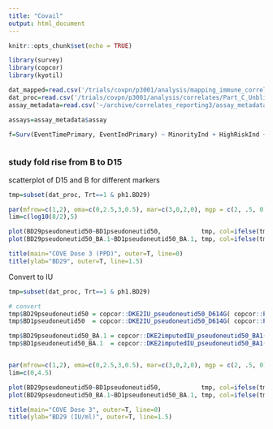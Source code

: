 ```yaml
---
title: "Covail"
output: html_document
---
```


```r
knitr::opts_chunk$set(echo = TRUE)

library(survey)
library(copcor)
library(kyotil)

dat_mapped=read.csv('/trials/covpn/p3001/analysis/mapping_immune_correlates/Part_C_Unblinded_Phase_Data/adata/COVID_Moderna_stage2_mapped_20230912.csv')
dat_proc=read.csv('/trials/covpn/p3001/analysis/correlates/Part_C_Unblinded_Phase_Data/adata/moderna_boost_data_processed_20230912.csv')
assay_metadata=read.csv('~/archive/correlates_reporting3/assay_metadata/moderna_boost_assay_metadata.csv')

assays=assay_metadata$assay

f=Surv(EventTimePrimary, EventIndPrimary) ~ MinorityInd + HighRiskInd + risk_score



```


### study fold rise from B to D15

scatterplot of D15 and B for different markers

```r
tmp=subset(dat_proc, Trt==1 & ph1.BD29)

par(mfrow=c(1,2), oma=c(0,2.5,3,0.5), mar=c(3,0,2,0), mgp = c(2, .5, 0))
lim=c(log10(8/2),5)

plot(BD29pseudoneutid50~BD1pseudoneutid50,           tmp, col=ifelse(tmp$naive==1,1,2), main="Ancestral ID50", xlim=lim, ylim=lim, asp=1, xlab="BD1 (AU/ml)"); abline(0,1); 
plot(BD29pseudoneutid50_BA.1~BD1pseudoneutid50_BA.1, tmp, col=ifelse(tmp$naive==1,1,2), main="BA1 ID50",   xlim=lim, ylim=lim, asp=1, xlab="BD1 (AU/ml)", ylab=""); abline(0,1); 

title(main="COVE Dose 3 (PPD)", outer=T, line=0)
title(ylab="BD29", outer=T, line=1.5)
```

Convert to IU

```r
tmp=subset(dat_proc, Trt==1 & ph1.BD29)

# convert
tmp$BD29pseudoneutid50 = copcor::DKE2IU_pseudoneutid50_D614G( copcor::PPD2DKE_pseudoneutid50_D614G(tmp$BD29pseudoneutid50) )
tmp$BD1pseudoneutid50  = copcor::DKE2IU_pseudoneutid50_D614G( copcor::PPD2DKE_pseudoneutid50_D614G(tmp$BD1pseudoneutid50) )

tmp$BD29pseudoneutid50_BA.1 = copcor::DKE2imputedIU_pseudoneutid50_BA1( copcor::PPD2DKE_pseudoneutid50_BA1(tmp$BD29pseudoneutid50_BA.1) )
tmp$BD1pseudoneutid50_BA.1  = copcor::DKE2imputedIU_pseudoneutid50_BA1( copcor::PPD2DKE_pseudoneutid50_BA1(tmp$BD1pseudoneutid50_BA.1) )


par(mfrow=c(1,2), oma=c(0,2.5,3,0.5), mar=c(3,0,2,0), mgp = c(2, .5, 0))
lim=c(0,4.5)

plot(BD29pseudoneutid50~BD1pseudoneutid50,           tmp, col=ifelse(tmp$naive==1,1,2), main="Ancestral ID50", xlim=lim, ylim=lim, asp=1, xlab="BD1 (IU/ml)"); abline(0,1); 
plot(BD29pseudoneutid50_BA.1~BD1pseudoneutid50_BA.1, tmp, col=ifelse(tmp$naive==1,1,2), main="BA1 ID50",   xlim=lim, ylim=lim, asp=1, xlab="BD1 (IU/ml)", ylab=""); abline(0,1); 

title(main="COVE Dose 3", outer=T, line=0)
title(ylab="BD29 (IU/ml)", outer=T, line=1.5)
```


